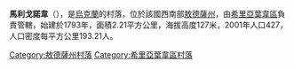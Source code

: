 {{Unreferenced|time=2018-12-08T08:00:24+00:00}}
{{coord|47|21|50|N|29|57|56|E|scale:30000|display=title}}
'''馬利戈諾韋'''（{{lang-uk|Малігонове}}），是[[烏克蘭|烏克蘭]]的村落，位於該國西南部[[敖德薩州|敖德薩州]]，由[[希里亞葉韋區|希里亞葉韋區]]負責管轄，始建於1793年，面積2.21平方公里，海拔高度127米，2001年人口427，人口密度每平方公里193.21人。

{{DEFAULTSORT:Малігонове}}
[[Category:敖德薩州村落|Category:敖德薩州村落]]
[[Category:希里亞葉韋區村落|Category:希里亞葉韋區村落]]

{{Odessa-geo-stub}}